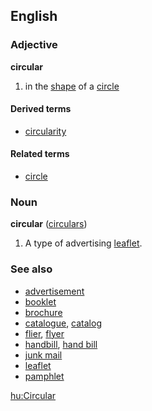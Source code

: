 ==English==
===Adjective===
'''circular'''

# in the [[shape]] of a [[circle]]

====Derived terms====
*[[circularity]]

====Related terms====
*[[circle]]

===Noun===
'''circular''' ([[circulars]])

# A type of advertising [[leaflet]]. {{stub}}

===See also===
*[[advertisement]]
*[[booklet]]
*[[brochure]]
*[[catalogue]], [[catalog]]
*[[flier]], [[flyer]]
*[[handbill]], [[hand bill]]
*[[junk mail]]
*[[leaflet]]
*[[pamphlet]]

[[hu:Circular]]
